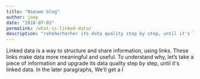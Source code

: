 ```yaml
---
title: "Nieuwe blog"
author: joep
date: "2018-07-03"
permalink: /what-is-linked-data/
description: "reheherherher its data quality step by step, until it's linked data. In the later paragraphs, We'll get a little more technical."
---
```

Linked data is a way to structure and share information, using links.
These links make data more meaningful and useful.
To understand why, let’s take a piece of information and upgrade its data quality step by step, until it's linked data.
In the later paragraphs, We'll get a l